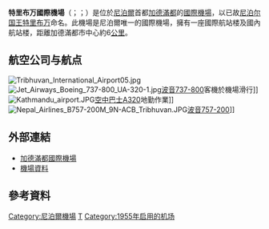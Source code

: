 {{Expand|time=2013-02-14T03:00:17+00:00 }}
{{noteTA
|1=特里
}}
{{Infobox Airport
| airport_name    = 特里布万國際機場
| nativename      = {{lang|ne|त्रिभुवन विमानस्थल}}<br />{{lang|en|Tribhuvan International Airport}}
| photo           =  2009-03 Kathmandu 10.jpg
| type            = 民用
| run by          = [[尼泊爾民用航空局|尼泊爾民用航空局]]
| opened          =  
| city            = {{NEP}}[[加德滿都|加德滿都]]
| distance_to_city = 6公里
| elevation       = 1338公尺
| IATA            = KTM
| ICAO            = VNKT
| hub          =
<div>
* [[佛陀航空|佛陀航空]]
* [[尼泊爾航空|尼泊爾航空]]
* [[西塔航空|西塔航空]]
* {{link-en|塔拉航空|Tara Air}}
* [[雪人航空|雪人航空]]
</div>
| coordinates     = {{coord|27|41|47.3|N|85|21|33.09|E|type:airport}}
| runway1_heading = 02/20
| runway1_feet    = 10,007
| runway1_meter   = 3,050
| runway1_surface = 沥青
| website         = [http://www.tiairport.com.np/ www.tiairport.com.np]
| stat_year    = 2018
| stat1-header = 客運量
| stat1-data   = 719萬
| stat2-header = 客運量變化 2017–2018
| stat2-data   = {{increase}}13.4%
| stat3-header = 起降架次
| stat3-data   = 129,513
| stat4-header = 架次變化 2017–2018
| stat4-data   = {{increase}}2.4%
| footnotes    = 來源：CAAN <ref name="CAAN">
 {{cite web
 |url         = http://www.caanepal.org.np/tia.htm
 |title       = Tribhuvan International Airport
 |publisher   = Civil Aviation Authority of Nepal
 |archiveurl  = https://web.archive.org/web/20070928132637/http://www.caanepal.org.np/tia.htm
 |archivedate = 2007年9月28日
 |deadurl     = yes
}}
</ref> and DAFIF <ref name="WAD">{{WAD|VNKT|source=DAFIF}}</ref><ref name="GCM">{{GCM|KTM|KTM / VNKT|source=DAFIF}}</ref>
}}
'''特里布万國際機場'''（{{lang-ne|'''त्रिभुवन विमानस्थल'''}}；{{lang-en|'''Tribhuvan International Airport'''}}；{{airport codes|KTM|VNKT|p=y}}）是位於[[尼泊爾|尼泊爾]]首都[[加德滿都|加德滿都]]的[[國際機場|國際機場]]，以已故[[尼泊尔国王|尼泊尔国王]][[特里布万|特里布万]]命名。此機場是尼泊爾唯一的國際機場，擁有一座國際航站楼及國內航站楼，距離加德滿都市中心約6[[公里|公里]]。

== 航空公司与航点 ==
[[File:Tribhuvan_International_Airport05.jpg|thumb]]
[[File:Jet_Airways_Boeing_737-800_UA-320-1.jpg|thumb]][[波音737新世代|波音737-800]]客機於機場滑行]]
[[File:Kathmandu_airport.JPG|thumb]][[空中巴士A320|空中巴士A320]]地勤作業]]
[[File:Nepal_Airlines_B757-200M_9N-ACB_Tribhuvan.JPG|thumb]][[波音757|波音757-200]]]]
{{Airport-dest-list
|{{flagicon|NPL}}[[尼泊爾航空|尼泊爾航空]]  | '''國內'''：{{link-en|博傑布爾機場|Bhojpur Airport|博傑布爾}}、{{link-en|巧加里機場|Chaurjahari Airport|巧加里}}、[[拉米丹達|拉米丹達]]、{{link-en|法普魯機場|Phaplu Airport|法普魯}}、[[博克拉|博克拉]]、{{link-en|朗姆加塔機場|Rumjatar Airport|朗姆加塔}}、[[圖穆林塔爾|圖穆林塔爾]]、[[盧克拉|盧克拉]]<br>'''國際'''： [[英迪拉·甘地國際機場|德里]]、[[杜拜國際機場|杜拜]]、[[蘇凡納布國際機場|曼谷]]、[[多哈國際機場|多哈]]、[[廣州白雲國際機場|廣州]]、[[香港國際機場|香港]]、[[吉隆坡國際機場|吉隆坡]]、[[成田國際機場|東京-成田]] 
|{{flagicon|NPL}}[[喜馬拉雅航空|喜馬拉雅航空]]  | [[北京大興國際機場|北京-大興]]、[[長沙黃花國際機場|長沙]]、[[重慶江北國際機場|重慶]]、[[貴陽龍洞堡國際機場|貴陽]]、[[南昌昌北國際機場|南昌]]、[[昆明长水国际机场|昆明]]、[[阿布扎比國際機場|阿布扎比]]、[[法赫德國王國際機場|達曼]]、[[沙阿賈拉勒國際機場|達卡]]、[[哈馬德國際機場|多哈]]、[[吉隆坡國際機場|吉隆坡]] <br>'''包機'''： [[桃園國際機場|台北-桃園]]
|{{flagicon|NPL}}[[佛陀航空|佛陀航空]] | [[巴德拉普爾_(梅吉專區)|巴德拉普爾]]、[[錫陀塔那迦|錫陀塔那迦]]、[[婆羅多布爾|婆羅多布爾]]、[[比拉德訥格爾|比拉德訥格爾]]、[[丹加地|丹加地]]、[[賈納克布爾|賈納克布爾]]、[[尼泊爾根傑|尼泊爾根傑]]、[[博克拉|博克拉]]、[[錫馬拉|錫馬拉]]、[[圖穆林塔爾|圖穆林塔爾]]、[[瓦拉那西|瓦拉那西]]、[[帕羅機場|帕羅]]
|{{flagicon|NPL}}{{link-en|斯穆里克航空|Simrik Airlines}} | [[盧克拉|盧克拉]]、[[博克拉|博克拉]]、[[錫馬拉|錫馬拉]]
|{{flagicon|NPL}}[[西塔航空|西塔航空]] | [[比拉德訥格爾|比拉德訥格爾]]、[[Dang|Dang]]、[[丹加地|丹加地]]、[[賈納克布爾|賈納克布爾]]、[[加穆森|加穆森]]、[[盧克拉|盧克拉]]、[[尼泊爾根傑|尼泊爾根傑]]、[[博克拉|博克拉]]、[[圖穆林塔爾|圖穆林塔爾]] <ref>[http://www.sitaair.com.np/destinations.php Sita Air destinations list] {{webarchive|url=https://web.archive.org/web/20100816064925/http://www.sitaair.com.np/destinations.php |date=2010-08-16 }}</ref>
|{{flagicon|NPL}}[[塔拉航空|塔拉航空]] | [[拉米丹達|拉米丹達]]、[[盧克拉|盧克拉]]、[[尼泊爾根傑|尼泊爾根傑]]、[[Phaplu_Airport|Phaplu]]、[[Ramechhap_Airport|Ramechhap]] <ref>[http://www.taraair.com/page.php?page_id=21 Tara Air schedulef flights timetable] {{webarchive|url=https://web.archive.org/web/20110713154244/http://www.taraair.com/page.php?page_id=21 |date=2011-07-13 }}</ref>
|{{flagicon|NPL}}[[雪人航空|雪人航空]] | [[巴德拉普爾|巴德拉普爾]]、[[錫陀塔那迦|錫陀塔那迦]]、[[婆羅多布爾|婆羅多布爾]]、[[比拉德訥格爾|比拉德訥格爾]]、[[丹加地|丹加地]]、[[賈納克布爾|賈納克布爾]]、[[尼泊爾根傑|尼泊爾根傑]]、[[盧克拉|盧克拉]]、[[圖穆林塔爾|圖穆林塔爾]]<ref>{{Cite web |url=http://yetiairlines.com/services/schdeuled-flights.html |title=Yeti Airlines timetable for witnter season 2012/2013 |accessdate=2014-03-18 |archive-date=2015-05-30 |archive-url=https://web.archive.org/web/20150530123454/http://www.yetiairlines.com/services/schdeuled-flights.html |dead-url=yes }}</ref>
|{{flagicon|CHN}}[[四川航空|四川航空]] | [[拉薩貢嘎機場|拉薩]]、[[成都雙流國際機場|成都]]（經停拉薩）
|{{flagicon|CHN}}[[西藏航空|西藏航空]] | [[成都雙流國際機場|成都]]、[[西安咸陽國際機場|西安]]
|{{flagicon|CHN}}[[中國國際航空|中國國際航空]] | [[拉薩貢嘎機場|拉薩]]、[[成都雙流國際機場|成都]]
|{{flagicon|CHN}}[[中國東方航空|中國東方航空]]  | [[昆明長水國際機場|昆明]]
|{{flagicon|CHN}}[[中國南方航空|中國南方航空]]  | [[廣州白雲國際機場|廣州]]
|{{flagicon|HKG}}[[國泰航空|國泰航空]]  | [[香港國際機場|香港]]
|{{flagicon|KOR}}[[大韓航空|大韓航空]] | [[仁川國際機場|首爾-仁川]]
|{{flagicon|IND}}[[印度航空|印度航空]] | [[英迪拉·甘地國際機場|德里]]、[[內塔吉·蘇巴斯·錢德拉·鮑斯國際機場|加爾各答]]、[[瓦拉那西|瓦拉那西]]、[[維沙卡帕特南|維沙卡帕特南]]
|{{flagicon|IND}}[[靛藍航空|靛藍航空]] | [[英迪拉·甘地國際機場|德里]]
|{{flagicon|IND}}[[香料航空|香料航空]] | [[英迪拉·甘地國際機場|德里]]
|{{flagicon|BTN}}[[不丹皇家航空|不丹皇家航空]] | [[帕羅機場|帕羅]]
|{{flagicon|MYS}}[[馬來西亞航空|馬來西亞航空]] | [[吉隆坡國際機場|吉隆坡]]
|{{flagicon|MYS}}[[馬印航空|馬印航空]] | [[吉隆坡國際機場|吉隆坡]]
|{{flagicon|SGP}}[[新加坡航空|新加坡航空]] | [[新加坡樟宜機場|新加坡]]
|{{flagicon|THA}}[[泰國國際航空|泰國國際航空]] | [[蘇凡納布國際機場|曼谷]] 
|{{flagicon|BGD}}[[孟加拉航空|孟加拉航空]]  | [[沙阿賈拉勒國際機場|達卡]]
|{{flagicon|BGD}}[[联合航空_(孟加拉)|联合航空]] | [[沙阿賈拉勒國際機場|達卡]]
|{{flagicon|OMN}}[[阿曼航空|阿曼航空]]  | [[馬斯喀特國際機場|馬斯喀特]]
|{{nowrap|{{flagicon|PAK}}[[巴基斯坦航空|巴基斯坦航空]]}} | [[真納國際機場|喀拉蚩]]
|{{flagicon|UAE}}[[阿提哈德航空|阿提哈德航空]]  | [[阿布扎比國際機場|阿布扎比]]
|{{flagicon|UAE}}[[杜拜航空|杜拜航空]] | [[杜拜國際機場|杜拜]]
|{{flagicon|UAE}}[[阿拉伯航空|阿拉伯航空]] | [[沙迦國際機場|沙迦]]
|{{flagicon|QAT}}[[卡塔爾航空|卡塔爾航空]] | [[哈馬德國際機場|多哈]]
|{{flagicon|TUR}}[[土耳其航空|土耳其航空]] | [[阿塔蒂爾克國際機場|伊斯坦堡]]
}}

== 外部連結 ==
{{Commonscat|Tribhuvan International Airport}}
* [http://www.tiairport.com.np/index.php 加德滿都國際機場] {{Wayback|url=http://www.tiairport.com.np/index.php |date=20201202150721 }}
* [https://web.archive.org/web/20070303220558/http://www.worldaerodata.com/wad.cgi?id=NP61311&sch=Kathmandu 機場資料]

== 參考資料 ==
{{reflist|2}}

[[Category:尼泊爾機場|Category:尼泊爾機場]]
[[Category:冠以人名的亞洲機場|T]]
[[Category:1955年启用的机场|Category:1955年启用的机场]]